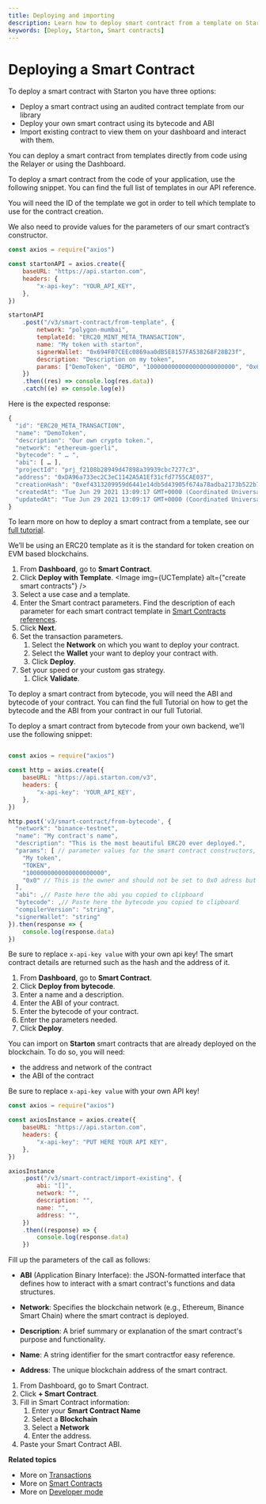 ```yaml
---
title: Deploying and importing 
description: Learn how to deploy smart contract from a template on Starton.
keywords: [Deploy, Starton, Smart contracts]
---
```



# Deploying a Smart Contract 

To deploy a smart contract with Starton you have three options: 
- Deploy a smart contract using an audited contract template from our library 
- Deploy your own smart contract using its bytecode and ABI
- Import existing contract to view them on your dashboard and interact with them.

<Tabs>
<TabItem value="deploy-template" label="From template">

You can deploy a smart contract from templates directly from code using the Relayer or using the Dashboard.
<Tabs>
<TabItem value="code" label="From Code">

To deploy a smart contract from the code of your application, use the following snippet.
You can find the full list of templates in our <Link to="/api-reference">API reference</Link>.

You will need the ID of the template we got in order to tell which template to use for the contract creation.

We also need to provide values for the parameters of our smart contract’s constructor.

```jsx showLineNumbers
const axios = require("axios")

const startonAPI = axios.create({
	baseURL: "https://api.starton.com",
	headers: {
		"x-api-key": "YOUR_API_KEY",
	},
})

startonAPI
	.post("/v3/smart-contract/from-template", {
		network: "polygon-mumbai",
		templateId: "ERC20_MINT_META_TRANSACTION",
		name: "My token with starton",
		signerWallet: "0x694F07CEEc0869aa0dB5E8157FA538268F28B23f",
		description: "Description on my token",
		params: ["DemoToken", "DEMO", "1000000000000000000000000", "0x694F07CEEc0869aa0dB5E8157FA538268F28B23f"],
	})
	.then((res) => console.log(res.data))
	.catch((e) => console.log(e))
```

Here is the expected response:

```jsx showLineNumbers
{
  "id": "ERC20_META_TRANSACTION",
  "name": "DemoToken",
  "description": "Our own crypto token.",
  "network": "ethereum-goerli",
  "bytecode": " … ",
  "abi": [ … ],
  "projectId": "prj_f2108b28949d47898a39939cbc7277c3",
  "address": "0xDA96a733ec2C3eC1142A5A1Ef31cfd7755CAE037",
  "creationHash": "0xef4313209959d6441e14db5d43905f674a78adba2173b522b7fe37311e135c05",
  "createdAt": "Tue Jun 29 2021 13:09:17 GMT+0000 (Coordinated Universal Time)",
  "updatedAt": "Tue Jun 29 2021 13:09:17 GMT+0000 (Coordinated Universal Time)"
}
```
To learn more on how to deploy a smart contract from a template, see our [full tutorial](/tutorials/deploy-first-smart-contract).
</TabItem>

<TabItem value="dashboard" label="From Webapp">

We’ll be using an ERC20 template as it is the standard for token creation on EVM based blockchains.

1. From **Dashboard**, go to **Smart Contract**.
1. Click **Deploy with Template**.
    <Image img={UCTemplate} alt={"create smart contracts"} />
1. Select a use case and a template.
1. Enter the Smart contract parameters.
   Find the description of each parameter for each smart contract template in [Smart Contracts references](/docs/smart-contract/parameters-and-functions).
1. Click **Next**.
1. Set the transaction parameters.
    1. Select the **Network** on which you want to deploy your contract.
    1. Select the **Wallet** your want to deploy your contract with.
    1. Click **Deploy**.
1. Set your speed or your custom gas strategy.
    1. Click **Validate**.

</TabItem>



</Tabs>

</TabItem>
<TabItem value="from-bytecode" label="From bytecode">
To deploy a smart contract from bytecode, you will need the ABI and bytecode of your contract.
You can find the full Tutorial on how to get the bytecode and the ABI from your contract in our <Link to="/docs/smart-contract/deploying-from-bytecode">full Tutorial</Link>.

<Tabs>
<TabItem value="code" label="From Code">

To deploy a smart contract from bytecode from your own backend, we'll use the following snippet: 

```js showLineNumbers

const axios = require("axios")

const http = axios.create({
    baseURL: "https://api.starton.com/v3",
    headers: {
        "x-api-key": 'YOUR_API_KEY',
    },
})

http.post('v3/smart-contract/from-bytecode', {
  "network": "binance-testnet",
  "name": "My contract's name",
  "description": "This is the most beautiful ERC20 ever deployed.",
  "params": [ // parameter values for the smart contract constructors, this will change depending of your contract
    "My token",
    "TOKEN",
    "1000000000000000000000",
    "0x0" // This is the owner and should not be set to 0x0 adress but we do this as this is a tutorial. You should use either the KMS adress or one that you control.
  ],
  "abi": ,// Paste here the abi you copied to clipboard
  "bytecode": ,// Paste here the bytecode you copied to clipboard
  "compilerVersion": "string",
  "signerWallet": "string"
}).then(response => {
    console.log(response.data)
})
```

Be sure to replace `x-api-key value` with your own api key!
The smart contract details are returned such as the hash and the address of it.

</TabItem>
<TabItem value="dashboard" label="From Webapp">

1. From **Dashboard**, go to **Smart Contract**.
1. Click **Deploy from bytecode**.
1. Enter a name and a description.
1. Enter the ABI of your contract.
1. Enter the bytecode of your contract.
1. Enter the parameters needed.
1. Click **Deploy**.

</TabItem>
</Tabs>

</TabItem>

<TabItem value="importing" label="From on-chain contract">

You can import on **Starton** smart contracts that are already deployed on the blockchain.
To do so, you will need:

-   the address and network of the contract
-   the ABI of the contract



<Tabs>
<TabItem value="code" label="From Code">

Be sure to replace `x-api-key value` with your own API key!

```jsx showLineNumbers
const axios = require("axios")

const axiosInstance = axios.create({
	baseURL: "https://api.starton.com",
	headers: {
		"x-api-key": "PUT HERE YOUR API KEY",
	},
})

axiosInstance
	.post("/v3/smart-contract/import-existing", {
		abi: "[]",
		network: "",
		description: "",
		name: "",
		address: "",
	})
	.then((response) => {
		console.log(response.data)
	})
```

Fill up the parameters of the call as follows: 

- **ABI** (Application Binary Interface): the JSON-formatted interface that defines how to interact with a smart contract's functions and data structures.

- **Network**: Specifies the blockchain network (e.g., Ethereum, Binance Smart Chain) where the smart contract is deployed.

- **Description**: A brief summary or explanation of the smart contract's purpose and functionality.

- **Name**: A string identifier for the smart contractfor easy reference.

- **Address**: The unique blockchain address of the smart contract.

</TabItem>
<TabItem value="dashboard" label="From Webapp">

1. From Dashboard, go to Smart Contract.
1. Click **+ Smart Contract**.
1. Fill in Smart Contract information:
   1. Enter your **Smart Contract Name**
   1. Select a **Blockchain**
   1. Select a **Network**
   1. Enter the address.
1. Paste your Smart Contract ABI.
</TabItem>
</Tabs>

</TabItem>
</Tabs>



**Related topics**

-   More on [Transactions](/docs/transactions/creating-a-transaction)
-   More on [Smart Contracts](/docs/smart-contract/understanding-smart-contracts)
-   More on [Developer mode](/docs/developer/discovering-coding-interface)
